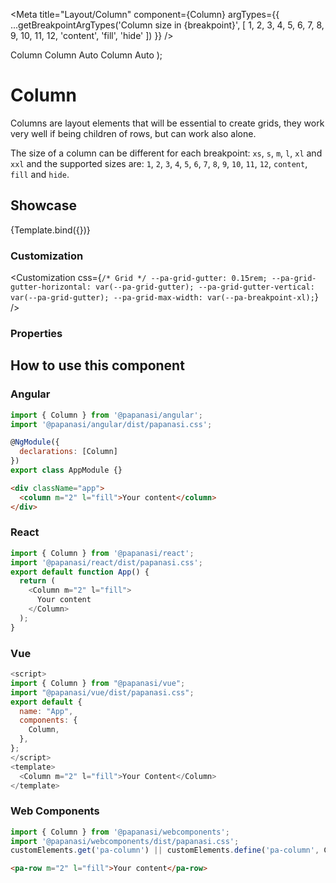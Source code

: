 
<Meta
  title="Layout/Column"
  component={Column}
  argTypes={{
    ...getBreakpointArgTypes('Column size in {breakpoint}', [
      1,
      2,
      3,
      4,
      5,
      6,
      7,
      8,
      9,
      10,
      11,
      12,
      'content',
      'fill',
      'hide'
    ])
  }}
/>

  <Container>
    <Row>
      <Column {...args} className="is-highlighted">
        Column
      </Column>
      <Column>Column Auto</Column>
      <Column>Column Auto</Column>
    </Row>
  </Container>
);

# Column

Columns are layout elements that will be essential to create grids, they work very well if being children of rows, but can work also alone.

The size of a column can be different for each breakpoint: `xs`, `s`, `m`, `l`, `xl` and `xxl` and the supported sizes are: `1`, `2`, `3`, `4`, `5`, `6`, `7`, `8`, `9`, `10`, `11`, `12`, `content`, `fill` and `hide`.

## Showcase

<Canvas>
  <Story name="Default" args={{}}>
    {Template.bind({})}
  </Story>
</Canvas>

### Customization

<Customization
  css={`
    /* Grid */
    --pa-grid-gutter: 0.15rem;
    --pa-grid-gutter-horizontal: var(--pa-grid-gutter);
    --pa-grid-gutter-vertical: var(--pa-grid-gutter);
    --pa-grid-max-width: var(--pa-breakpoint-xl);
  `}
/>

### Properties

<ArgsTable story="Default" of={Column} />

## How to use this component

### Angular

```js
import { Column } from '@papanasi/angular';
import '@papanasi/angular/dist/papanasi.css';

@NgModule({
  declarations: [Column]
})
export class AppModule {}
```

```html
<div className="app">
  <column m="2" l="fill">Your content</column>
</div>
```

### React

```js
import { Column } from '@papanasi/react';
import '@papanasi/react/dist/papanasi.css';
export default function App() {
  return (
    <Column m="2" l="fill">
      Your content
    </Column>
  );
}
```

### Vue

```js
<script>
import { Column } from "@papanasi/vue";
import "@papanasi/vue/dist/papanasi.css";
export default {
  name: "App",
  components: {
    Column,
  },
};
</script>
<template>
  <Column m="2" l="fill">Your Content</Column>
</template>
```

### Web Components

```js
import { Column } from '@papanasi/webcomponents';
import '@papanasi/webcomponents/dist/papanasi.css';
customElements.get('pa-column') || customElements.define('pa-column', Column);
```

```html
<pa-row m="2" l="fill">Your content</pa-row>
```
